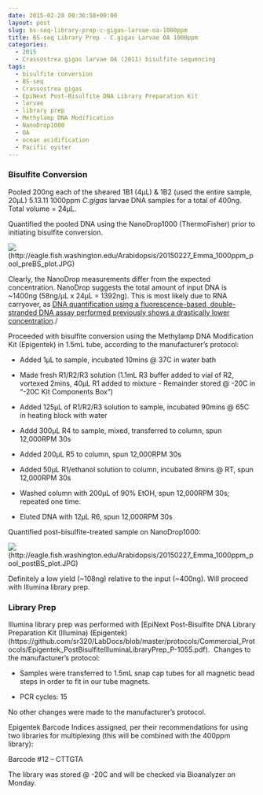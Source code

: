 ```yaml
---
date: 2015-02-28 00:36:58+00:00
layout: post
slug: bs-seq-library-prep-c-gigas-larvae-oa-1000ppm
title: BS-seq Library Prep - C.gigas Larvae OA 1000ppm
categories:
  - 2015
  - Crassostrea gigas larvae OA (2011) bisulfite sequencing
tags:
  - bisulfite conversion
  - BS-seq
  - Crassostrea gigas
  - EpiNext Post-Bisulfite DNA Library Preparation Kit
  - larvae
  - library prep
  - Methylamp DNA Modification
  - NanoDrop1000
  - OA
  - ocean acidification
  - Pacific oyster
---
```


### Bisulfite Conversion



Pooled 200ng each of the sheared 1B1 (4μL) & 1B2 (used the entire sample, 20μL) 5.13.11 1000ppm _C.gigas_ larvae DNA samples for a total of 400ng. Total volume = 24μL.

Quantified the pooled DNA using the NanoDrop1000 (ThermoFisher) prior to initiating bisulfite conversion.

![](https://eagle.fish.washington.edu/Arabidopsis/20150227_Emma_1000ppm_pool_preBS_plot.JPG)(http://eagle.fish.washington.edu/Arabidopsis/20150227_Emma_1000ppm_pool_preBS_plot.JPG)

Clearly, the NanoDrop measurements differ from the expected concentration. NanoDrop suggests the total amount of input DNA is ~1400ng (58ng/μL x 24μL = 1392ng). This is most likely due to RNA carryover, as [DNA quantification using a fluorescence-based, double-stranded DNA assay performed previously shows a drastically lower concentration](https://robertslab.github.io/sams-notebook/posts/2015-01-13-speedvac-c-gigas-larvae-oa-dna/)./

Proceeded with bisulfite conversion using the Methylamp DNA Modification Kit (Epigentek) in 1.5mL tube, according to the manufacturer's protocol:




    
  * Added 1μL to sample, incubated 10mins @ 37C in water bath

    
  * Made fresh R1/R2/R3 solution (1.1mL R3 buffer added to vial of R2, vortexed 2mins, 40μL R1 added to mixture - Remainder stored @ -20C in "-20C Kit Components Box")

    
  * Added 125μL of R1/R2/R3 solution to sample, incubated 90mins @ 65C in heating block with water

    
  * Addd 300μL R4 to sample, mixed, transferred to column, spun 12,000RPM 30s

    
  * Added 200μL R5 to column, spun 12,000RPM 30s

    
  * Added 50μL R1/ethanol solution to column, incubated 8mins @ RT, spun 12,000RPM 30s

    
  * Washed column with 200μL of 90% EtOH, spun 12,000RPM 30s; repeated one time.

    
  * Eluted DNA with 12μL R6, spun 12,000RPM 30s



Quantified post-bisulfite-treated sample on NanoDrop1000:

![](https://eagle.fish.washington.edu/Arabidopsis/20150227_Emma_1000ppm_pool_postBS_plot.JPG)(http://eagle.fish.washington.edu/Arabidopsis/20150227_Emma_1000ppm_pool_postBS_plot.JPG)

Definitely a low yield (~108ng) relative to the input (~400ng). Will proceed with Illumina library prep.





### Library Prep



Illumina library prep was performed with [EpiNext Post-Bisulfite DNA Library Preparation Kit (Illumina) (Epigentek)(https://github.com/sr320/LabDocs/blob/master/protocols/Commercial_Protocols/Epigentek_PostBisulfiteIlluminaLibraryPrep_P-1055.pdf).  Changes to the manufacturer’s protocol:




    
  * Samples were transferred to 1.5mL snap cap tubes for all magnetic bead steps in order to fit in our tube magnets.

    
  * PCR cycles: 15



No other changes were made to the manufacturer’s protocol.

Epigentek Barcode Indices assigned, per their recommendations for using two libraries for multiplexing (this will be combined with the 400ppm library):

Barcode #12 – CTTGTA

The library was stored @ -20C and will be checked via Bioanalyzer on Monday.
